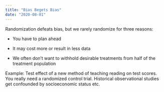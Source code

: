 ```yaml
---
title: "Bias Begets Bias"
date: "2020-08-01"
---
```


Randomization defeats bias, but we rarely randomize for three reasons:

-   You have to plan ahead

-   It may cost more or result in less data

-   We often don't want to withhold desirable treatments from half of the treatment population

Example: Test effect of a new method of teaching reading on test scores. You really need a randomized control trial. Historical observational studies get confounded by socioeconomic status etc.
